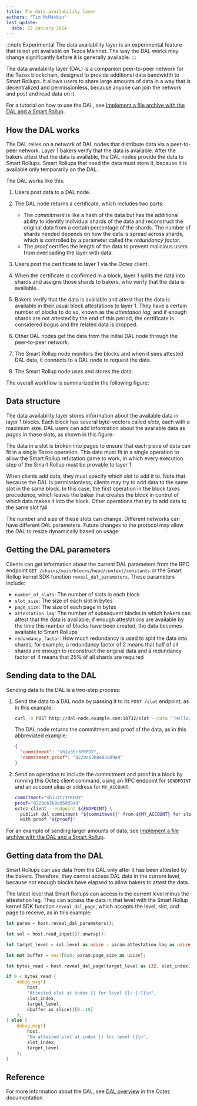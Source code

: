 ```yaml
---
title: The data availability layer
authors: "Tim McMackin"
last_update:
  date: 22 January 2024
---
```



:::note Experimental
The data availability layer is an experimental feature that is not yet available on Tezos Mainnet.
The way the DAL works may change significantly before it is generally available.
:::

The data availability layer (DAL) is a companion peer-to-peer network for the Tezos blockchain, designed to provide additional data bandwidth to Smart Rollups.
It allows users to share large amounts of data in a way that is decentralized and permissionless, because anyone can join the network and post and read data on it.

For a tutorial on how to use the DAL, see [Implement a file archive with the DAL and a Smart Rollup](../tutorials/build-files-archive-with-dal).

## How the DAL works

The DAL relies on a network of DAL nodes that distribute data via a peer-to-peer network.
Layer 1 bakers verify that the data is available.
After the bakers attest that the data is available, the DAL nodes provide the data to Smart Rollups.
Smart Rollups that need the data must store it, because it is available only temporarily on the DAL.

The DAL works like this:

1. Users post data to a DAL node.
1. The DAL node returns a certificate, which includes two parts:

   - The _commitment_ is like a hash of the data but has the additional ability to identify individual shards of the data and reconstruct the original data from a certain percentage of the shards.
   The number of shards needed depends on how the data is spread across shards, which is controlled by a parameter called the _redundancy factor_.
   - The _proof_ certifies the length of the data to prevent malicious users from overloading the layer with data.

1. Users post the certificate to layer 1 via the Octez client.
1. When the certificate is confirmed in a block, layer 1 splits the data into shards and assigns those shards to bakers, who verify that the data is available.
1. Bakers verify that the data is available and attest that the data is available in their usual block attestations to layer 1.
They have a certain number of blocks to do so, known as the _attestation lag_, and if enough shards are not attested by the end of this period, the certificate is considered bogus and the related data is dropped.
1. Other DAL nodes get the data from the initial DAL node through the peer-to-peer network.
1. The Smart Rollup node monitors the blocks and when it sees attested DAL data, it connects to a DAL node to request the data.
1. The Smart Rollup node uses and stores the data.

The overall workflow is summarized in the following figure:

<LucidDiagram width="640px" height="480px" src="https://lucid.app/documents/embedded/cc422278-7319-4a2f-858a-a7b72e1ea3a6" id="ljs6hoejIr1H" />

## Data structure

The data availability layer stores information about the available data in layer 1 blocks.
Each block has several byte-vectors called _slots_, each with a maximum size.
DAL users can add information about the available data as _pages_ in these slots, as shown in this figure:

<LucidDiagram width="640px" height="480px" src="https://lucid.app/documents/embedded/46fa8412-8443-4491-82f6-305aafaf85f2" id="Hxs62lrO0C4d" />

The data in a slot is broken into pages to ensure that each piece of data can fit in a single Tezos operation.
This data must fit in a single operation to allow the Smart Rollup refutation game to work, in which every execution step of the Smart Rollup must be provable to layer 1.

When clients add data, they must specify which slot to add it to.
Note that because the DAL is permissionless, clients may try to add data to the same slot in the same block.
In this case, the first operation in the block takes precedence, which leaves the baker that creates the block in control of which data makes it into the block.
Other operations that try to add data to the same slot fail.

The number and size of these slots can change.
Different networks can have different DAL parameters.
Future changes to the protocol may allow the DAL to resize dynamically based on usage.

## Getting the DAL parameters

Clients can get information about the current DAL parameters from the RPC endpoint `GET /chains/main/blocks/head/context/constants` or the Smart Rollup kernel SDK function `reveal_dal_parameters`.
These parameters include:

- `number_of_slots`: The number of slots in each block
- `slot_size`: The size of each slot in bytes
- `page_size`: The size of each page in bytes
- `attestation_lag`: The number of subsequent blocks in which bakers can attest that the data is available; if enough attestations are available by the time this number of blocks have been created, the data becomes available to Smart Rollups
- `redundancy_factor`: How much redundancy is used to split the data into shards; for example, a redundancy factor of 2 means that half of all shards are enough to reconstruct the original data and a redundancy factor of 4 means that 25% of all shards are required

## Sending data to the DAL

Sending data to the DAL is a two-step process:

1. Send the data to a DAL node by passing it to its `POST /slot` endpoint, as in this example:

   ```bash
   curl -X POST http://dal-node.example.com:10732/slot --data '"Hello, world!"' -H 'Content-Type: application/json'
   ```

   The DAL node returns the commitment and proof of the data, as in this abbreviated example:

   ```json
   {
     "commitment": "sh1u3tr3YKPDY",
     "commitment_proof": "8229c63b8e858d9a9"
   }
   ```

1. Send an operation to include the commitment and proof in a block by running this Octez client command, using an RPC endpoint for `$ENDPOINT` and an account alias or address for `MY_ACCOUNT`:

   ```bash
   commitment="sh1u3tr3YKPDY"
   proof="8229c63b8e858d9a9"
   octez-client --endpoint ${ENDPOINT} \
     publish dal commitment "${commitment}" from ${MY_ACCOUNT} for slot 10 \
     with proof "${proof}"
   ```

For an example of sending larger amounts of data, see [Implement a file archive with the DAL and a Smart Rollup](../tutorials/build-files-archive-with-dal).

## Getting data from the DAL

Smart Rollups can use data from the DAL only after it has been attested by the bakers.
Therefore, they cannot access DAL data in the current level, because not enough blocks have elapsed to allow bakers to attest the data.

The latest level that Smart Rollups can access is the current level minus the attestation lag.
They can access the data in that level with the Smart Rollup kernel SDK function `reveal_dal_page`, which accepts the level, slot, and page to receive, as in this example:

```rust
let param = host.reveal_dal_parameters();

let sol = host.read_input()?.unwrap();

let target_level = sol.level as usize - param.attestation_lag as usize;

let mut buffer = vec![0u8; param.page_size as usize];

let bytes_read = host.reveal_dal_page(target_level as i32, slot_index, 0, &mut buffer)?;

if 0 < bytes_read {
    debug_msg!(
        host,
        "Attested slot at index {} for level {}: {:?}\n",
        slot_index,
        target_level,
        &buffer.as_slice()[0..10]
    );
} else {
    debug_msg!(
        host,
        "No attested slot at index {} for level {}\n",
        slot_index,
        target_level
    );
}
```

## Reference

For more information about the DAL, see [DAL overview](https://tezos.gitlab.io/shell/dal_overview.html) in the Octez documentation.
